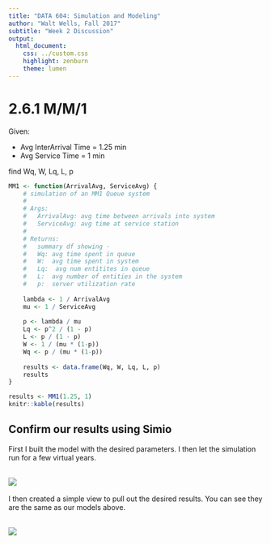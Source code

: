 ```yaml
---
title: "DATA 604: Simulation and Modeling"
author: "Walt Wells, Fall 2017"
subtitle: "Week 2 Discussion"
output:
  html_document:
    css: ../custom.css
    highlight: zenburn
    theme: lumen
---
```


# 2.6.1 M/M/1

Given: 

* Avg InterArrival Time = 1.25 min
* Avg Service Time = 1 min

find Wq, W, Lq, L, p

```r
MM1 <- function(ArrivalAvg, ServiceAvg) {
    # simulation of an MM1 Queue system
    #
    # Args: 
    #   ArrivalAvg: avg time between arrivals into system
    #   ServiceAvg: avg time at service station
    #
    # Returns:
    #   summary df showing - 
    #   Wq: avg time spent in queue
    #   W:  avg time spent in system
    #   Lq:  avg num entitites in queue
    #   L:  avg number of entities in the system
    #   p:  server utilization rate
    
    lambda <- 1 / ArrivalAvg
    mu <- 1 / ServiceAvg
    
    p <- lambda / mu
    Lq <- p^2 / (1 - p)
    L <- p / (1 - p)
    W <- 1 / (mu * (1-p))
    Wq <- p / (mu * (1-p))
    
    results <- data.frame(Wq, W, Lq, L, p)
    results
}
```

```r
results <- MM1(1.25, 1)
knitr::kable(results)
```

## Confirm our results using Simio 

First I built the model with the desired parameters.   I then let the simulation run for a few virtual years. 
<br><br>

![](simioModel.png)
<br><br>
I then created a simple view to pull out the desired results.   You can see they are the same as our models above. 
<br><br>

![](simioResults.png)
